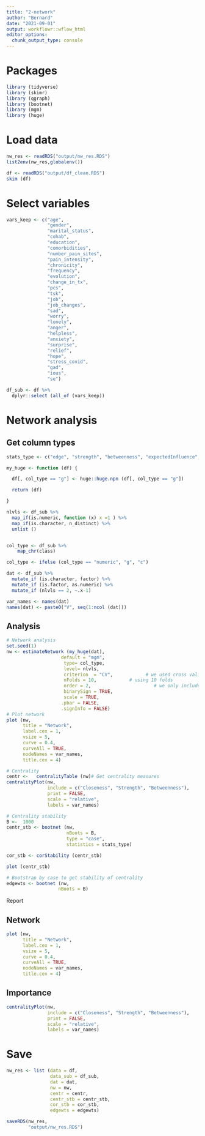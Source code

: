 ```yaml
---
title: "2-network"
author: "Bernard"
date: "2021-09-01"
output: workflowr::wflow_html
editor_options:
  chunk_output_type: console
---
```


# Packages

```r
library (tidyverse)
library (skimr)
library (qgraph)
library (bootnet)
library (mgm)
library (huge)
```

# Load data

```r
nw_res <- readRDS("output/nw_res.RDS")
list2env(nw_res,globalenv())
```


```r
df <- readRDS("output/df_clean.RDS")
skim (df)
```

# Select variables

```r
vars_keep <- c("age",
               "gender",
               "marital_status",
               "cohab",
               "education",
               "comorbidities",
               "number_pain_sites",
               "pain_intensity",
               "chronicity",
               "frequency",
               "evolution",
               "change_in_tx",
               "pcs",
               "tsk",
               "job",
               "job_changes",
               "sad",
               "worry",
               "lonely",
               "anger",
               "helpless",
               "anxiety",
               "surprise",
               "relief",
               "hope",
               "stress_covid",
               "gad",
               "ious",
               "se")

df_sub <- df %>%
  dplyr::select (all_of (vars_keep))


```

# Network analysis

## Get column types

```r

stats_type <- c("edge", "strength", "betweenness", "expectedInfluence", "closeness")

my_huge <- function (df) {

  df[, col_type == "g"] <- huge::huge.npn (df[, col_type == "g"])

  return (df)

}

nlvls <- df_sub %>%
  map_if(is.numeric, function (x) x =1 ) %>%
  map_if(is.character, n_distinct) %>%
  unlist ()


col_type <- df_sub %>%
    map_chr(class) 

col_type <- ifelse (col_type == "numeric", "g", "c")

dat <- df_sub %>%
  mutate_if (is.character, factor) %>%
  mutate_if (is.factor, as.numeric) %>%
  mutate_if (nlvls == 2, ~.x-1)

var_names <- names(dat)
names(dat) <- paste0("V", seq(1:ncol (dat)))

```

## Analysis

```r
# Network analysis
set.seed(1)
nw <- estimateNetwork (my_huge(dat), 
                    default = "mgm",
                     type= col_type,
                     level= nlvls,
                     criterion  = "CV",            # we used cross validation to select optimal tuning parameter
                     nFolds = 10,            # using 10 folds
                     order = 2,                       # we only include second order interactions
                     binarySign = TRUE,
                     scale = TRUE,
                    .pbar = FALSE,
                    .signInfo = FALSE)
# Plot network
plot (nw,
      title = "Network", 
      label.cex = 1, 
      vsize = 5, 
      curve = 0.4, 
      curveAll = TRUE, 
      nodeNames = var_names, 
      title.cex = 4)

# Centrality
centr <-   centralityTable (nw)# Get centrality measures
centralityPlot(nw,
               include = c("Closeness", "Strength", "Betweenness"),  
               print = FALSE, 
               scale = "relative", 
               labels = var_names)

# Centrality stability
B <-  1000
centr_stb <- bootnet (nw,
                      nBoots = B,
                      type = "case",
                      statistics = stats_type)

cor_stb <- corStability (centr_stb)

plot (centr_stb)

# Bootstrap by case to get stability of centrality
edgewts <- bootnet (nw,
                   nBoots = B)
```

Report

## Network

```r
plot (nw,
      title = "Network", 
      label.cex = 1, 
      vsize = 5, 
      curve = 0.4, 
      curveAll = TRUE, 
      nodeNames = var_names, 
      title.cex = 4)

```

## Importance
```r
centralityPlot(nw,
               include = c("Closeness", "Strength", "Betweenness"),  
               print = FALSE, 
               scale = "relative", 
               labels = var_names)
```


# Save

```r
nw_res <- list (data = df,
                data_sub = df_sub,
                dat = dat,
                nw = nw,
                centr = centr,
                centr_stb = centr_stb,
                cor_stb = cor_stb,
                edgewts = edgewts)

saveRDS(nw_res,
        "output/nw_res.RDS")
```

